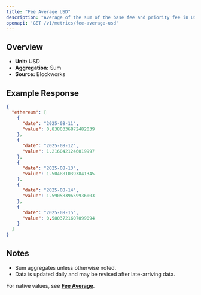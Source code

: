 ```yaml
---
title: "Fee Average USD"
description: "Average of the sum of the base fee and priority fee in USD that day"
openapi: 'GET /v1/metrics/fee-average-usd'
---
```


## Overview

- **Unit:** USD
- **Aggregation:** Sum
- **Source:** Blockworks

## Example Response

```json
{
  "ethereum": [
    {
      "date": "2025-08-11",
      "value": 0.8380336872482039
    },
    {
      "date": "2025-08-12",
      "value": 1.2160421246019997
    },
    {
      "date": "2025-08-13",
      "value": 1.5048810393841345
    },
    {
      "date": "2025-08-14",
      "value": 1.5905839659936003
    },
    {
      "date": "2025-08-15",
      "value": 0.5803721607099094
    }
  ]
}
```

## Notes
- Sum aggregates unless otherwise noted.
- Data is updated daily and may be revised after late-arriving data.


<Note>For native values, see **[Fee Average](./fee-average)**.</Note>